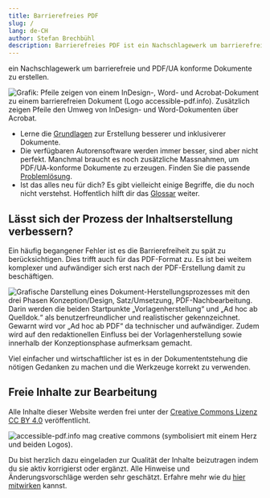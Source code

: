 ```yaml
---
title: Barrierefreies PDF
slug: /
lang: de-CH
author: Stefan Brechbühl
description: Barrierefreies PDF ist ein Nachschlagewerk um barrierefreie und PDF/UA konforme Dokumente zu erstellen.
---
```


ein Nachschlagewerk um barrierefreie und PDF/UA konforme Dokumente zu erstellen.

![Grafik: Pfeile zeigen von einem InDesign-, Word- und Acrobat-Dokument zu einem barrierefreien Dokument (Logo accessible-pdf.info). Zusätzlich zeigen Pfeile den Umweg von InDesign- und Word-Dokumenten über Acrobat.](homepage-teasers_apps.png)

- Lerne die [Grundlagen](/de/basics/general/structure-with-the-help-of-multi-level-headings/) zur Erstellung besserer und inklusiverer Dokumente.
- Die verfügbaren Autorensoftware werden immer besser, sind aber nicht perfekt. Manchmal braucht es noch zusätzliche Massnahmen, um PDF/UA-konforme Dokumente zu erzeugen. Finden Sie die passende [Problemlösung](/de/tutorials/general/document-title-is-not-set/).
- Ist das alles neu für dich? Es gibt vielleicht einige Begriffe, die du noch nicht verstehst. Hoffentlich hilft dir das [Glossar](/de/glossary/) weiter.

## Lässt sich der Prozess der Inhaltserstellung verbessern?

Ein häufig begangener Fehler ist es die Barrierefreiheit zu spät zu berücksichtigen. Dies trifft auch für das PDF-Format zu. Es ist bei weitem komplexer und aufwändiger sich erst nach der PDF-Erstellung damit zu beschäftigen.

![Grafische Darstellung eines Dokument-Herstellungsprozesses mit den drei Phasen Konzeption/Design, Satz/Umsetzung, PDF-Nachbearbeitung. Darin werden die beiden Startpunkte „Vorlagenherstellung“ und „Ad hoc ab Quelldok.“ als benutzerfreundlicher und realistischer gekennzeichnet. Gewarnt wird vor „Ad hoc ab PDF“ da technischer und aufwändiger. Zudem wird auf den redaktionellen Einfluss bei der Vorlagenherstellung sowie innerhalb der Konzeptionsphase aufmerksam gemacht.](homepage-teasers_workflow-de.png)

Viel einfacher und wirtschaftlicher ist es in der Dokumententstehung die nötigen Gedanken zu machen und die Werkzeuge korrekt zu verwenden.

## Freie Inhalte zur Bearbeitung

Alle Inhalte dieser Website werden frei unter der [Creative Commons Lizenz CC BY 4.0](https://creativecommons.org/licenses/by/4.0/) veröffentlicht.

![accessible-pdf.info mag creative commons (symbolisiert mit einem Herz und beiden Logos).](homepage-teasers_cc.png)

Du bist herzlich dazu eingeladen zur Qualität der Inhalte beizutragen indem du sie aktiv korrigierst oder ergänzt. Alle Hinweise und Änderungsvorschläge werden sehr geschätzt. Erfahre mehr wie du [hier mitwirken](https://github.com/pixelstrolch/accessible-pdf/blob/public/_DE_Mithelfen.md) kannst.
